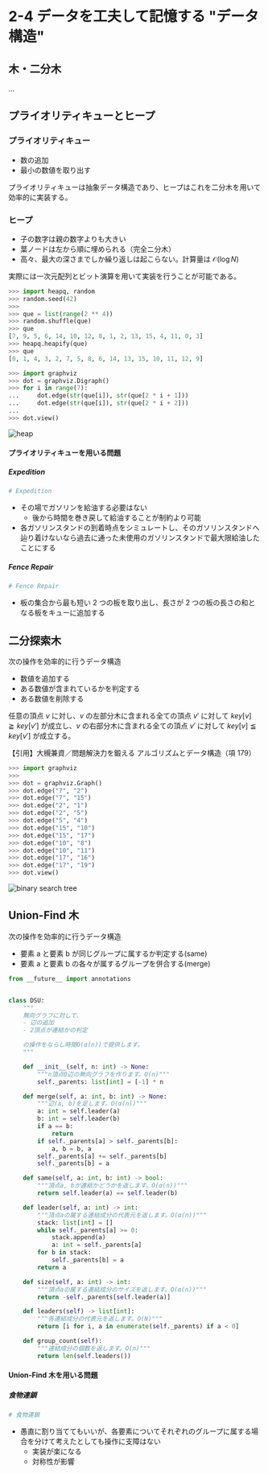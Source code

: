 
# 2-4 データを工夫して記憶する "データ構造"

## 木・二分木

...

## プライオリティキューとヒープ

### プライオリティキュー

- 数の追加
- 最小の数値を取り出す

プライオリティキューは抽象データ構造であり、ヒープはこれを二分木を用いて効率的に実装する。

### ヒープ

- 子の数字は親の数字よりも大きい
- 葉ノードは左から順に埋められる（完全ニ分木）
- 高々、最大の深さまでしか繰り返しは起こらない。計算量は $\mathcal{O}(\log{N})$

実際には一次元配列とビット演算を用いて実装を行うことが可能である。

```python copy=false
>>> import heapq, random
>>> random.seed(42)
>>>
>>> que = list(range(2 ** 4))
>>> random.shuffle(que)
>>> que
[7, 9, 5, 6, 14, 10, 12, 8, 1, 2, 13, 15, 4, 11, 0, 3]
>>> heapq.heapify(que)
>>> que
[0, 1, 4, 3, 2, 7, 5, 8, 6, 14, 13, 15, 10, 11, 12, 9]
```

```python copy=false
>>> import graphviz
>>> dot = graphviz.Digraph()
>>> for i in range(7):
...     dot.edge(str(que[i]), str(que[2 * i + 1]))
...     dot.edge(str(que[i]), str(que[2 * i + 2]))
...
>>> dot.view()
```

![heap](../../../assets/atcoder/programming-contest-challenge-book/2-4/heap-tree.png)

#### プライオリティキューを用いる問題

##### Expedition

```python
# Expedition
```

- その場でガソリンを給油する必要はない
  - 後から時間を巻き戻して給油することが制約より可能
- 各ガソリンスタンドの到着時点をシミュレートし、そのガソリンスタンドへ辿り着けないなら過去に通った未使用のガソリンスタンドで最大限給油したことにする

##### Fence Repair

```python
# Fence Repair
```

- 板の集合から最も短い 2 つの板を取り出し、長さが 2 つの板の長さの和となる板をキューに追加する

## 二分探索木

次の操作を効率的に行うデータ構造

- 数値を追加する
- ある数値が含まれているかを判定する
- ある数値を削除する

任意の頂点 $v$ に対し、$v$ の左部分木に含まれる全ての頂点 $v'$ に対して $key[v]\geqq key[v']$ が成立し、$v$ の右部分木に含まれる全ての頂点 $v'$ に対して $key[v]\leqq key[v']$ が成立する。

【引用】大槻兼資／問題解決力を鍛える アルゴリズムとデータ構造（項 179）

```python copy=false
>>> import graphviz
>>>
>>> dot = graphviz.Graph()
>>> dot.edge("7", "2")
>>> dot.edge("7", "15")
>>> dot.edge("2", "1")
>>> dot.edge("2", "5")
>>> dot.edge("5", "4")
>>> dot.edge("15", "10")
>>> dot.edge("15", "17")
>>> dot.edge("10", "8")
>>> dot.edge("10", "11")
>>> dot.edge("17", "16")
>>> dot.edge("17", "19")
>>> dot.view()
```

![binary search tree](../../../assets/atcoder/programming-contest-challenge-book/2-4/binary-search-tree.png)

## Union-Find 木

次の操作を効率的に行うデータ構造

- 要素 a と要素 b が同じグループに属するか判定する(same)
- 要素 a と要素 b の各々が属するグループを併合する(merge)

```python showLineNumbers
from __future__ import annotations


class DSU:
    """
    無向グラフに対して、
    - 辺の追加
    - 2頂点が連結かの判定

    の操作をならし時間O(α(n))で提供します。
    """

    def __init__(self, n: int) -> None:
        """n頂点0辺の無向グラフを作ります。O(n)"""
        self._parents: list[int] = [-1] * n

    def merge(self, a: int, b: int) -> None:
        """辺(a, b)を足します。O(α(n))"""
        a: int = self.leader(a)
        b: int = self.leader(b)
        if a == b:
            return
        if self._parents[a] > self._parents[b]:
            a, b = b, a
        self._parents[a] += self._parents[b]
        self._parents[b] = a

    def same(self, a: int, b: int) -> bool:
        """頂点a, bが連結かどうかを返します。O(α(n))"""
        return self.leader(a) == self.leader(b)

    def leader(self, a: int) -> int:
        """頂点aの属する連結成分の代表元を返します。O(α(n))"""
        stack: list[int] = []
        while self._parents[a] >= 0:
            stack.append(a)
            a: int = self._parents[a]
        for b in stack:
            self._parents[b] = a
        return a

    def size(self, a: int) -> int:
        """頂点aの属する連結成分のサイズを返します。O(α(n))"""
        return -self._parents[self.leader(a)]

    def leaders(self) -> list[int]:
        """各連結成分の代表元を返します。O(N)"""
        return [i for i, a in enumerate(self._parents) if a < 0]

    def group_count(self):
        """連結成分の個数を返します。O(n)"""
        return len(self.leaders())

```

#### Union-Find 木を用いる問題

##### 食物連鎖

```python
# 食物連鎖
```

- 愚直に割り当ててもいいが、各要素についてそれぞれのグループに属する場合を分けて考えたとしても操作に支障はない
  - 実装が楽になる
  - 対称性が影響
